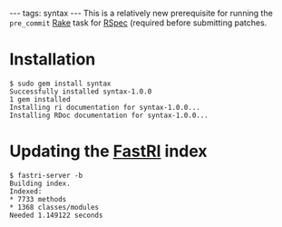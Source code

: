 ---
tags: syntax
---
This is a relatively new prerequisite for running the <tt>pre_commit</tt> [[Rake]] task for [[RSpec]] (required before submitting patches.

= Installation =

<pre>$ sudo gem install syntax
Successfully installed syntax-1.0.0
1 gem installed
Installing ri documentation for syntax-1.0.0...
Installing RDoc documentation for syntax-1.0.0...</pre>

= Updating the [[FastRI]] index =

<pre>$ fastri-server -b
Building index.
Indexed:
* 7733 methods
* 1368 classes/modules
Needed 1.149122 seconds</pre>
